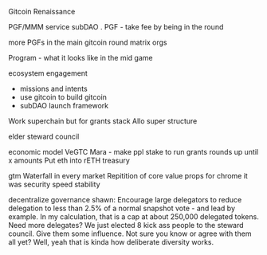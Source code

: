 Gitcoin Renaissance

PGF/MMM service subDAO .
PGF - take fee by being in the round

more PGFs in the main gitcoin round
matrix orgs

Program - what it looks like in the mid game

ecosystem engagement
- missions and intents
- use gitcoin to build gitcoin
- subDAO launch framework

Work superchain but for grants stack
Allo super structure


elder steward council

economic model
VeGTC
Mara - make ppl stake to run grants rounds up until x amounts
Put eth into rETH treasury


gtm
Waterfall in every market
Repitition of core value props
	for chrome it was security speed stability

decentralize governance 
shawn: Encourage large delegators to reduce delegation to less than 2.5% of a normal snapshot vote - and lead by example. In my calculation, that is a cap at about 250,000 delegated tokens. Need more delegates? We just elected 8 kick ass people to the steward council. Give them some influence. Not sure you know or agree with them all yet? Well, yeah that is kinda how deliberate diversity works.

